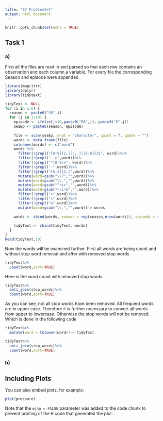 ```yaml
---
title: "07 ProblemSet"
output: html_document
---
```


```r
knitr::opts_chunk$set(echo = TRUE)
```

## Task 1
### a)
First all the files are read in and parsed so that each row contains an observation and each column a variable. For every file the corresponding Season and episode were appended.

```r
library(magrittr)
library(dplyr)
library(tidytext)

tidyText <- NULL
for (i in 1:6) {
  season <- paste0("S0",i)
  for (j in 1:10) {
    episode <- ifelse(j<10,paste0("E0",j), paste0("E",j))
    seaEp <- paste0(season, episode)
    
    file <- scan(seaEp, what = "character", quiet = T, quote = "")
    words <- data.frame(file)
    colnames(words) <- c("word")
    words %>%
      filter(!grepl("[0-9]{2,}[:, ]|[0-9]{3}", word))%>%
      filter(!grepl("-->",word))%>%
      filter(!grepl("^[0-9]+", word))%>%
      filter(!grepl("-",word))%>%
      filter(!grepl("[A-Z]{2,}",word))%>%
      mutate(word=gsub("\\?","",word))%>%
      mutate(word=gsub("\\.","",word))%>%
      mutate(word=gsub("^<i>","",word))%>%
      mutate(word=gsub("</i>$","",word))%>%
      filter(!grepl(">",word))%>%
      filter(!grepl("<",word))%>%
      filter(!grepl("&",word))%>%
      mutate(word=gsub("\\,","",word))-> words
    
    words <- cbind(words, season = rep(season,nrow(words)), episode = rep(episode,nrow(words)))
    
    tidyText <- rbind(tidyText, words)
  }
}
head(tidyText,10)
```

Now the words will be examined further. First all words are being count and without stop word removal and after with removed stop words.

```r
tidyText%>%
  count(word,sort=TRUE)
```

Here is the word count with removed stop words

```r
tidyText%>%
  anti_join(stop_words)%>%
  count(word,sort=TRUE)
```

As you can see, not all stop words have been removed. All frequent words are in upper case. Therefore it is further necessary to convert all words from upper to lowercase. Otherwise the stop words will not be removed. Which is done in the following code

```r
tidyText%>%
  mutate(word = tolower(word))-> tidyText

tidyText%>%
  anti_join(stop_words)%>%
  count(word,sort=TRUE)
```

### b)

## Including Plots

You can also embed plots, for example:

```r
plot(pressure)
```

Note that the `echo = FALSE` parameter was added to the code chunk to prevent printing of the R code that generated the plot.

